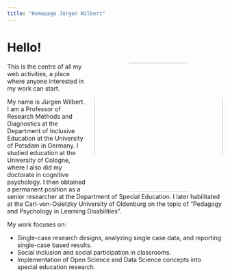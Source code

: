 ```yaml
---
title: "Homepage Jürgen Wilbert"
---
```


```{=html}
<style>
.title{display: none;}
</style>
```
# Hello!

![](images/texel-2023-2.jpg){style="float: right;  margin-left: 20px; border-radius: 30%" width="300"}

This is the centre of all my web activities, a place where anyone interested in my work can start.

My name is Jürgen Wilbert. I am a Professor of Research Methods and Diagnostics at the Department of Inclusive Education at the University of Potsdam in Germany. I studied education at the University of Cologne, where I also did my doctorate in cognitive psychology. I then obtained a permanent position as a senior researcher at the Department of Special Education. I later habilitated at the Carl-von-Osietzky University of Oldenburg on the topic of "Pedagogy and Psychology in Learning Disabilities".

My work focuses on:

-   Single-case research designs, analyzing single case data, and reporting single-case based results.
-   Social inclusion and social participation in classrooms.
-   Implementation of Open Science and Data Science concepts into special education research.
